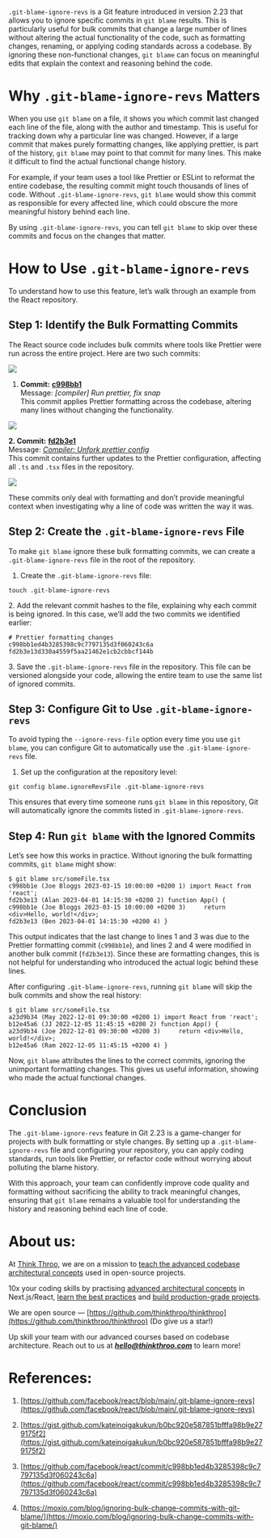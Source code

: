 `.git-blame-ignore-revs` is a Git feature introduced in version 2.23 that allows you to ignore specific commits in `git blame` results. This is particularly useful for bulk commits that change a large number of lines without altering the actual functionality of the code, such as formatting changes, renaming, or applying coding standards across a codebase. By ignoring these non-functional changes, `git blame` can focus on meaningful edits that explain the context and reasoning behind the code.

# **Why** `.git-blame-ignore-revs` Matters

When you use `git blame` on a file, it shows you which commit last changed each line of the file, along with the author and timestamp. This is useful for tracking down why a particular line was changed. However, if a large commit that makes purely formatting changes, like applying prettier, is part of the history, `git blame` may point to that commit for many lines. This make it difficult to find the actual functional change history.

For example, if your team uses a tool like Prettier or ESLint to reformat the entire codebase, the resulting commit might touch thousands of lines of code. Without `.git-blame-ignore-revs`, `git blame` would show this commit as responsible for every affected line, which could obscure the more meaningful history behind each line.

By using `.git-blame-ignore-revs`, you can tell `git blame` to skip over these commits and focus on the changes that matter.

# **How to Use** `.git-blame-ignore-revs`

To understand how to use this feature, let’s walk through an example from the React repository.

## **Step 1: Identify the Bulk Formatting Commits**

The React source code includes bulk commits where tools like Prettier were run across the entire project. Here are two such commits:

![](https://miro.medium.com/v2/resize:fit:875/1*n9p1gqHavAqRdztyy-xH9g.png)

1. **Commit:** [**c998bb1**](https://github.com/facebook/react/commit/c998bb1ed4b3285398c9c7797135d3f060243c6a)  
    Message: *\[compiler\] Run prettier, fix snap*  
    This commit applies Prettier formatting across the codebase, altering many lines without changing the functionality.
    

![](https://miro.medium.com/v2/resize:fit:875/1*_G35OKwbF7NN1hxtPKq9ug.png)

**2\. Commit:** [**fd2b3e1**](https://github.com/facebook/react/commit/fd2b3e13d330a4559f5aa21462e1cb2cbbcf144b)  
Message: [*Compiler: Unfork prettier config*](https://github.com/facebook/react/commit/fd2b3e13d330a4559f5aa21462e1cb2cbbcf144b)  
This commit contains further updates to the Prettier configuration, affecting all `.ts` and `.tsx` files in the repository.

![](https://miro.medium.com/v2/resize:fit:875/1*7Mkt1Lad2YSzi3lNS2auCA.png)

These commits only deal with formatting and don’t provide meaningful context when investigating why a line of code was written the way it was.

## **Step 2: Create the** `.git-blame-ignore-revs` File

To make `git blame` ignore these bulk formatting commits, we can create a `.git-blame-ignore-revs` file in the root of the repository.

1. Create the `.git-blame-ignore-revs` file:
    

```plaintext
touch .git-blame-ignore-revs
```

2\. Add the relevant commit hashes to the file, explaining why each commit is being ignored. In this case, we’ll add the two commits we identified earlier:

```plaintext
# Prettier formatting changes 
c998bb1ed4b3285398c9c7797135d3f060243c6a 
fd2b3e13d330a4559f5aa21462e1cb2cbbcf144b
```

3\. Save the `.git-blame-ignore-revs` file in the repository. This file can be versioned alongside your code, allowing the entire team to use the same list of ignored commits.

## **Step 3: Configure Git to Use** `.git-blame-ignore-revs`

To avoid typing the `--ignore-revs-file` option every time you use `git blame`, you can configure Git to automatically use the `.git-blame-ignore-revs` file.

1. Set up the configuration at the repository level:
    

```plaintext
git config blame.ignoreRevsFile .git-blame-ignore-revs
```

This ensures that every time someone runs `git blame` in this repository, Git will automatically ignore the commits listed in `.git-blame-ignore-revs`.

## **Step 4: Run** `git blame` with the Ignored Commits

Let’s see how this works in practice. Without ignoring the bulk formatting commits, `git blame` might show:

```plaintext
$ git blame src/someFile.tsx
c998bb1e (Joe Bloggs 2023-03-15 10:00:00 +0200 1) import React from 'react';
fd2b3e13 (Alan 2023-04-01 14:15:30 +0200 2) function App() {
c998bb1e (Joe Bloggs 2023-03-15 10:00:00 +0200 3)     return <div>Hello, world!</div>;
fd2b3e13 (Ben 2023-04-01 14:15:30 +0200 4) }
```

This output indicates that the last change to lines 1 and 3 was due to the Prettier formatting commit (`c998bb1e`), and lines 2 and 4 were modified in another bulk commit (`fd2b3e13`). Since these are formatting changes, this is not helpful for understanding who introduced the actual logic behind these lines.

After configuring `.git-blame-ignore-revs`, running `git blame` will skip the bulk commits and show the real history:

```plaintext
$ git blame src/someFile.tsx
a23d9b34 (May 2022-12-01 09:30:00 +0200 1) import React from 'react';
b12e45a6 (JJ 2022-12-05 11:45:15 +0200 2) function App() {
a23d9b34 (Joe 2022-12-01 09:30:00 +0200 3)     return <div>Hello, world!</div>;
b12e45a6 (Ram 2022-12-05 11:45:15 +0200 4) }
```

Now, `git blame` attributes the lines to the correct commits, ignoring the unimportant formatting changes. This gives us useful information, showing who made the actual functional changes.

# **Conclusion**

The `.git-blame-ignore-revs` feature in Git 2.23 is a game-changer for projects with bulk formatting or style changes. By setting up a `.git-blame-ignore-revs` file and configuring your repository, you can apply coding standards, run tools like Prettier, or refactor code without worrying about polluting the blame history.

With this approach, your team can confidently improve code quality and formatting without sacrificing the ability to track meaningful changes, ensuring that `git blame` remains a valuable tool for understanding the history and reasoning behind each line of code.

# **About us:**

At [Think Throo](https://thinkthroo.com/), we are on a mission to [teach the advanced codebase architectural concepts](https://app.thinkthroo.com/architecture) used in open-source projects.

10x your coding skills by practising [advanced architectural concepts](https://app.thinkthroo.com/architecture) in Next.js/React, [learn the best practices](https://app.thinkthroo.com/best-practices) and [build production-grade projects](https://app.thinkthroo.com/production-grade-projects).

We are open source — [https://github.com/thinkthroo/thinkthroo](https://github.com/thinkthroo/thinkthroo) (Do give us a star!)

Up skill your team with our advanced courses based on codebase architecture. Reach out to us at ***hello@thinkthroo.com*** to learn more!

# **References:**

1. [https://github.com/facebook/react/blob/main/.git-blame-ignore-revs](https://github.com/facebook/react/blob/main/.git-blame-ignore-revs)
    
2. [https://gist.github.com/kateinoigakukun/b0bc920e587851bfffa98b9e279175f2](https://gist.github.com/kateinoigakukun/b0bc920e587851bfffa98b9e279175f2)
    
3. [https://github.com/facebook/react/commit/c998bb1ed4b3285398c9c7797135d3f060243c6a](https://github.com/facebook/react/commit/c998bb1ed4b3285398c9c7797135d3f060243c6a)
    
4. [https://moxio.com/blog/ignoring-bulk-change-commits-with-git-blame/](https://moxio.com/blog/ignoring-bulk-change-commits-with-git-blame/)
    

[  
](https://medium.com/tag/javascript?source=post_page-----f20ac23e6155--------------------------------)
